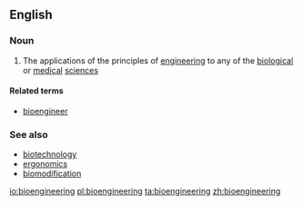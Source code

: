 ==English==

===Noun===
{{wikipedia}}
{{en-noun|-}}

# The applications of the principles of [[engineering]] to any of the [[biological]] or [[medical]] [[science]]s

====Related terms====
* [[bioengineer]]

===See also===
* [[biotechnology]]
* [[ergonomics]]
* [[biomodification]]

[[io:bioengineering]]
[[pl:bioengineering]]
[[ta:bioengineering]]
[[zh:bioengineering]]